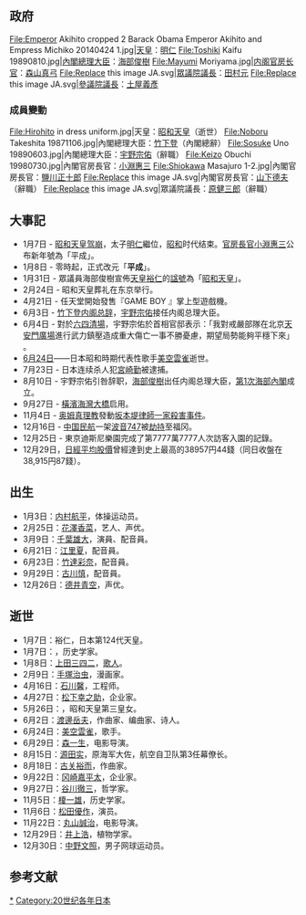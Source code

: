 {{Unreferenced|time=2019-01-31T15:11:10+00:00}}
{{JapanYearTOC|1989}}
{{C20YearInTopic|1989年}}

==政府==
<gallery>
File:Emperor Akihito cropped 2 Barack Obama Emperor Akihito and Empress Michiko 20140424 1.jpg|[[天皇|天皇]]：[[明仁|明仁]]
File:Toshiki Kaifu 19890810.jpg|[[日本內閣總理大臣|內閣總理大臣]]：[[海部俊樹|海部俊樹]]
File:Mayumi Moriyama.jpg|[[内阁官房长官|内阁官房长官]]：[[森山真弓|森山真弓]]
File:Replace this image JA.svg|[[眾議院議長_(日本)|眾議院議長]]：[[田村元|田村元]]
File:Replace this image JA.svg|[[参议院议长_(日本)|參議院議長]]：[[土屋義彥|土屋義彥]]
</gallery>
===成員變動===
<gallery>
File:Hirohito in dress uniform.jpg|天皇：[[昭和天皇|昭和天皇]]（逝世）
File:Noboru Takeshita 19871106.jpg|內閣總理大臣：[[竹下登|竹下登]]（內閣總辭）
File:Sosuke Uno 19890603.jpg|內閣總理大臣：[[宇野宗佑|宇野宗佑]]（辭職）
File:Keizo Obuchi 19980730.jpg|內閣官房長官：[[小淵惠三|小淵惠三]]
File:Shiokawa Masajuro 1-2.jpg|內閣官房長官：[[鹽川正十郎|鹽川正十郎]]
File:Replace this image JA.svg|內閣官房長官：[[山下德夫|山下德夫]]（辭職）
File:Replace this image JA.svg|眾議院議長：[[原健三郎|原健三郎]]（辭職）
</gallery>

== 大事記 ==
* 1月7日 - [[昭和天皇|昭和天皇]][[昭和天皇之死|驾崩]]，太子[[明仁|明仁]]繼位，[[昭和|昭和]]时代结束。[[官房長官|官房長官]][[小淵惠三|小淵惠三]]公布新年號為「平成」。
* 1月8日 - 零時起，正式改元「'''平成'''」。
* 1月31日 - 眾議員海部俊樹宣佈[[昭和天皇|天皇裕仁]]的[[諡號|諡號]]為「[[昭和天皇|昭和天皇]]」。
* 2月24日 - 昭和天皇葬礼在东京举行。
* 4月21日 - 任天堂開始發售『GAME BOY 』掌上型遊戲機。
* 6月3日 - [[竹下登|竹下登]][[竹下內閣_(改造)|内阁总辞]]，[[宇野宗佑|宇野宗佑]]接任内阁总理大臣。
* 6月4日 - 對於[[六四清場|六四清場]]，宇野宗佑於首相官邸表示：「我對戒嚴部隊在北京[[天安門廣場|天安門廣場]]進行武力鎮壓造成重大傷亡一事不勝憂慮，期望局勢能夠平穩下來」 。
* [[6月24日|6月24日]]——日本昭和時期代表性歌手[[美空雲雀|美空雲雀]]逝世。
* 7月23日 - 日本连续杀人犯[[宮崎勤|宮崎勤]]被逮捕。
* 8月10日 - 宇野宗佑引咎辞职，[[海部俊樹|海部俊樹]]出任内阁总理大臣，[[第1次海部內閣|第1次海部內閣]]成立。
* 9月27日 - [[橫濱海灣大橋|橫濱海灣大橋]]启用。
* 11月4日 - [[奥姆真理教|奥姆真理教]]發動[[坂本堤律師一家殺害事件|坂本堤律師一家殺害事件]]。
* 12月16日 - [[中国民航|中国民航]]一架[[波音747|波音747]]被[[中國民航981號班機劫機事件|劫持]]至福冈。
* 12月25日 - 東京迪斯尼樂園完成了第7777萬7777人次訪客入園的記錄。
* 12月29日，[[日經平均股價|日經平均股價]]曾經達到史上最高的38957円44錢（同日收盤在38,915円87錢）。

== 出生 ==
*1月3日：[[内村航平|内村航平]]，体操运动员。
*2月25日：[[花澤香菜|花澤香菜]]，艺人、声优。
*3月9日：[[千葉雄大|千葉雄大]]，演員、配音員。
*6月21日：[[江里夏|江里夏]]，配音員。
*6月23日：[[竹達彩奈|竹達彩奈]]，配音員。
*9月29日：[[古川慎|古川慎]]，配音員。
*12月26日：[[德井青空|德井青空]]，声优。

== 逝世 ==
*1月7日：裕仁，日本第124代天皇。
*1月7日：{{link-ja|十河佑贞|十河佑貞}}，历史学家。
*1月8日：[[上田三四二|上田三四二]]，[[歌人|歌人]]。
*2月9日：[[手塚治虫|手塚治虫]]，漫画家。
*4月16日：[[石川馨|石川馨]]，工程师。
*4月27日：[[松下幸之助|松下幸之助]]，企业家。
*5月26日：{{link-ja|鹰司和子|鷹司和子}}，昭和天皇第三皇女。
*6月2日：[[渡邊岳夫|渡邊岳夫]]，作曲家、编曲家、诗人。
*6月24日：[[美空雲雀|美空雲雀]]，歌手。
*6月29日：[[森一生|森一生]]，电影导演。
*8月15日：[[源田实|源田实]]，原海军大佐，航空自卫队第3任幕僚长。
*8月18日：[[古关裕而|古关裕而]]，作曲家。
*9月22日：[[冈崎嘉平太|冈崎嘉平太]]，企业家。
*9月27日：[[谷川徹三|谷川徹三]]，哲学家。
*11月5日：[[榎一雄|榎一雄]]，历史学家。
*11月6日：[[松田優作|松田優作]]，演员。
*11月22日：[[丸山誠治|丸山誠治]]，电影导演。
*12月29日：[[井上浩|井上浩]]，植物学家。
*12月30日：[[中野文照|中野文照]]，男子网球运动员。

== 参考文献 ==
<div class="references-small">
<references />
</div>

[[Category:1989年日本|*]]
[[Category:20世纪各年日本|Category:20世纪各年日本]]